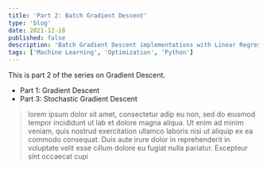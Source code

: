 ```yaml
---
title: 'Part 2: Batch Gradient Descent'
type: 'blog'
date: 2021-12-18
published: false
description: 'Batch Gradient Descent implementations with Linear Regression'
tags: ['Machine Learning', 'Optimization', 'Python']
---
```



This is part 2 of the series on Gradient Descent.

- <Link to="/blog/part-1-gradient-descent">Part 1: Gradient Descent</Link>
- <Link to="/blog/part-3-stochastic-gradient-descent">Part 3: Stochastic Gradient Descent</Link>

>lorem ipsum dolor sit amet, consectetur adip eu non, sed do eiusmod tempor incididunt ut lab et dolore magna aliqua. Ut enim ad minim veniam, quis nostrud exercitation ullamco laboris nisi ut aliquip ex ea commodo consequat. Duis aute irure dolor in reprehenderit in voluptate velit esse cillum dolore eu fugiat nulla pariatur. Excepteur sint occaecat cupi